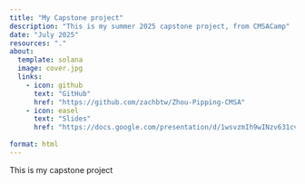 ```yaml
---
title: "My Capstone project"
description: "This is my summer 2025 capstone project, from CMSACamp"
date: "July 2025"
resources: "."
about:
  template: solana
  image: cover.jpg
  links:
    - icon: github
      text: "GitHub"
      href: "https://github.com/zachbtw/Zhou-Pipping-CMSA"
    - icon: easel
      text: "Slides"
      href: "https://docs.google.com/presentation/d/1wsvzmIh9wINzv631cvDEfHDuV8Q0bW2oGWzq2yQEneU/edit?usp=sharing"
    
format: html
---
```


This is my capstone project
